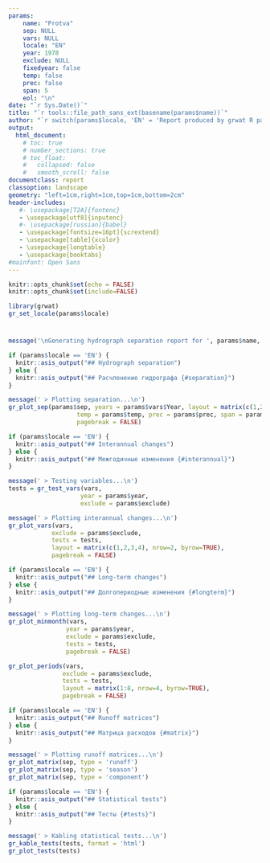 ```yaml
---
params:
    name: "Protva"
    sep: NULL
    vars: NULL
    locale: "EN"
    year: 1978
    exclude: NULL
    fixedyear: false
    temp: false
    prec: false
    span: 5
    eol: "\n"
date: "`r Sys.Date()`"
title: "`r tools::file_path_sans_ext(basename(params$name))`"
author: "`r switch(params$locale, 'EN' = 'Report produced by grwat R package', 'RU' = 'Отчет подготовлен с помощью пакета R grwat')`"
output: 
  html_document:
    # toc: true
    # number_sections: true
    # toc_float:
    #   collapsed: false
    #   smooth_scroll: false
documentclass: report
classoption: landscape
geometry: "left=1cm,right=1cm,top=1cm,bottom=2cm"
header-includes:
   #- \usepackage[T2A]{fontenc}
   - \usepackage[utf8]{inputenc}
   #- \usepackage[russian]{babel}
   - \usepackage[fontsize=16pt]{scrextend}
   - \usepackage[table]{xcolor}
   - \usepackage{longtable}
   - \usepackage{booktabs}
#mainfont: Open Sans
---
```


<!-- Settings -->
```r
knitr::opts_chunk$set(echo = FALSE)
knitr::opts_chunk$set(include=FALSE)

library(grwat)
gr_set_locale(params$locale)
```

# {.tabset}
```r
message('\nGenerating hydrograph separation report for ', params$name, '\n')
```

```r
if (params$locale == 'EN') {
  knitr::asis_output("## Hydrograph separation")
} else {
  knitr::asis_output("## Расчленение гидрографа {#separation}")
}
```


```r
message(' > Plotting separation...\n')
gr_plot_sep(params$sep, years = params$vars$Year, layout = matrix(c(1,2,3,4), nrow=2, byrow=TRUE),
                   temp = params$temp, prec = params$prec, span = params$span,
                   pagebreak = FALSE)
```

<!-- Main plots -->
```r
if (params$locale == 'EN') {
  knitr::asis_output("## Interannual changes")
} else {
  knitr::asis_output("## Межгодичные изменения {#interannual}")
}
```


```r
message(' > Testing variables...\n')
tests = gr_test_vars(vars, 
                    year = params$year, 
                    exclude = params$exclude)

message(' > Plotting interannual changes...\n')
gr_plot_vars(vars, 
            exclude = params$exclude,
            tests = tests,
            layout = matrix(c(1,2,3,4), nrow=2, byrow=TRUE),
            pagebreak = FALSE)
```

```r
if (params$locale == 'EN') {
  knitr::asis_output("## Long-term changes")
} else {
  knitr::asis_output("## Долгопериодные изменения {#longterm}")
}
```


```r
message(' > Plotting long-term changes...\n')
gr_plot_minmonth(vars, 
                year = params$year, 
                exclude = params$exclude, 
                tests = tests,
                pagebreak = FALSE)
```
```r
gr_plot_periods(vars,
               exclude = params$exclude,
               tests = tests,
               layout = matrix(1:8, nrow=4, byrow=TRUE),
               pagebreak = FALSE)
```

<!-- Stats -->
```r
if (params$locale == 'EN') {
  knitr::asis_output("## Runoff matrices")
} else {
  knitr::asis_output("## Матрица расходов {#matrix}")
}
```

```r
message(' > Plotting runoff matrices...\n')
gr_plot_matrix(sep, type = 'runoff')
gr_plot_matrix(sep, type = 'season')
gr_plot_matrix(sep, type = 'component')
```

<!-- Stats -->
```r
if (params$locale == 'EN') {
  knitr::asis_output("## Statistical tests")
} else {
  knitr::asis_output("## Тесты {#tests}")
}
```

<!-- Knit table to PDF -->
```r
message(' > Kabling statistical tests...\n')
gr_kable_tests(tests, format = 'html')
gr_plot_tests(tests)
```
